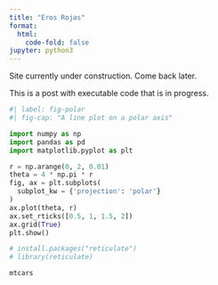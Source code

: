```yaml
---
title: "Eros Rojas"
format:
  html:
    code-fold: false
jupyter: python3
---
```


Site currently under construction. Come back later. 

This is a post with executable code that is in progress.

```python
#| label: fig-polar
#| fig-cap: "A line plot on a polar axis"

import numpy as np
import pandas as pd
import matplotlib.pyplot as plt

r = np.arange(0, 2, 0.01)
theta = 4 * np.pi * r
fig, ax = plt.subplots(
  subplot_kw = {'projection': 'polar'} 
)
ax.plot(theta, r)
ax.set_rticks([0.5, 1, 1.5, 2])
ax.grid(True)
plt.show()
```

```r
# install.packages("reticulate")
# library(reticulate)

mtcars
```